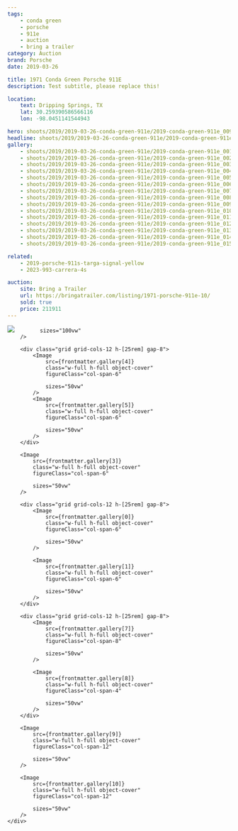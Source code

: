 ```yaml
---
tags:
    - conda green
    - porsche
    - 911e
    - auction
    - bring a trailer
category: Auction
brand: Porsche
date: 2019-03-26

title: 1971 Conda Green Porsche 911E
description: Test subtitle, please replace this!

location:
    text: Dripping Springs, TX
    lat: 30.259390586566116
    lon: -98.0451141544943

hero: shoots/2019/2019-03-26-conda-green-911e/2019-conda-green-911e_009
headline: shoots/2019/2019-03-26-conda-green-911e/2019-conda-green-911e_002
gallery:
    - shoots/2019/2019-03-26-conda-green-911e/2019-conda-green-911e_001
    - shoots/2019/2019-03-26-conda-green-911e/2019-conda-green-911e_002
    - shoots/2019/2019-03-26-conda-green-911e/2019-conda-green-911e_003
    - shoots/2019/2019-03-26-conda-green-911e/2019-conda-green-911e_004
    - shoots/2019/2019-03-26-conda-green-911e/2019-conda-green-911e_005
    - shoots/2019/2019-03-26-conda-green-911e/2019-conda-green-911e_006
    - shoots/2019/2019-03-26-conda-green-911e/2019-conda-green-911e_007
    - shoots/2019/2019-03-26-conda-green-911e/2019-conda-green-911e_008
    - shoots/2019/2019-03-26-conda-green-911e/2019-conda-green-911e_009
    - shoots/2019/2019-03-26-conda-green-911e/2019-conda-green-911e_010
    - shoots/2019/2019-03-26-conda-green-911e/2019-conda-green-911e_011
    - shoots/2019/2019-03-26-conda-green-911e/2019-conda-green-911e_012
    - shoots/2019/2019-03-26-conda-green-911e/2019-conda-green-911e_013
    - shoots/2019/2019-03-26-conda-green-911e/2019-conda-green-911e_014
    - shoots/2019/2019-03-26-conda-green-911e/2019-conda-green-911e_015

related:
    - 2019-porsche-911s-targa-signal-yellow
    - 2023-993-carrera-4s

auction:
    site: Bring a Trailer
    url: https://bringatrailer.com/listing/1971-porsche-911e-10/
    sold: true
    price: 211911
---
```



<Gallery>
    <div class="flex flex-col gap-8">
        <Image
            src={frontmatter.gallery[2]}
            class="w-full h-full object-cover"
            figureClass="col-span-12"
            
            sizes="100vw"
        />

        <div class="grid grid-cols-12 h-[25rem] gap-8">
            <Image
                src={frontmatter.gallery[4]}
                class="w-full h-full object-cover"
                figureClass="col-span-6"

                sizes="50vw"
            />
            <Image
                src={frontmatter.gallery[5]}
                class="w-full h-full object-cover"
                figureClass="col-span-6"

                sizes="50vw"
            />
        </div>

        <Image
            src={frontmatter.gallery[3]}
            class="w-full h-full object-cover"
            figureClass="col-span-6"

            sizes="50vw"
        />

        <div class="grid grid-cols-12 h-[25rem] gap-8">
            <Image
                src={frontmatter.gallery[0]}
                class="w-full h-full object-cover"
                figureClass="col-span-6"

                sizes="50vw"
            />

            <Image
                src={frontmatter.gallery[1]}
                class="w-full h-full object-cover"
                figureClass="col-span-6"

                sizes="50vw"
            />
        </div>

        <div class="grid grid-cols-12 h-[25rem] gap-8">
            <Image
                src={frontmatter.gallery[7]}
                class="w-full h-full object-cover"
                figureClass="col-span-8"

                sizes="50vw"
            />

            <Image
                src={frontmatter.gallery[8]}
                class="w-full h-full object-cover"
                figureClass="col-span-4"

                sizes="50vw"
            />
        </div>

        <Image
            src={frontmatter.gallery[9]}
            class="w-full h-full object-cover"
            figureClass="col-span-12"

            sizes="50vw"
        />

        <Image
            src={frontmatter.gallery[10]}
            class="w-full h-full object-cover"
            figureClass="col-span-12"

            sizes="50vw"
        />
    </div>

</Gallery>
